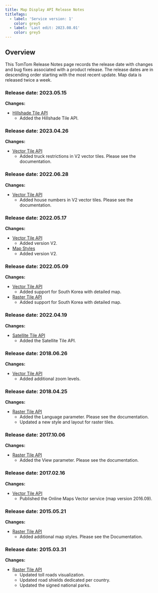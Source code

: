 ```yaml
---
title: Map Display API Release Notes
titleTags:
  - label: 'Service version: 1'
    color: grey5
  - label: 'Last edit: 2023.08.01'
    color: grey5
---
```


## Overview

This TomTom Release Notes page records the release date with changes and bug fixes associated with a product release. The release dates are in descending order starting with the most recent update. Map data is released twice a week.

### Release date: 2023.05.15

**Changes:**

- [Hillshade Tile API](/map-display-api/documentation/raster/hillshade-tile)
  - Added the Hillshade Tile API.

### Release date: 2023.04.26

**Changes:**

- [Vector Tile API](/map-display-api/documentation/vector/content-v2#places)
  - Added truck restrictions in V2 vector tiles. Please see the documentation.

### Release date: 2022.06.28  

**Changes:**  

- [Vector Tile API](/map-display-api/documentation/vector/content-v2#places)
  - Added house numbers in V2 vector tiles. Please see the documentation.

### Release date: 2022.05.17  

**Changes:**  

- [Vector Tile API](/map-display-api/documentation/vector/vector-service) 
  - Added version V2.
- [Map Styles](/map-display-api/documentation/mapstyles/map-styles-v2) 
  - Added version V2.

### Release date: 2022.05.09  

**Changes:**  

- [Vector Tile API](/map-display-api/documentation/vector/vector-service) 
  - Added support for South Korea with detailed map.
- [Raster Tile API](/map-display-api/documentation/raster/raster-service) 
  - Added support for South Korea with detailed map.

### Release date: 2022.04.19  

**Changes:**  

- [Satellite Tile API](/map-display-api/documentation/raster/satellite-tile)  
  - Added the Satellite Tile API.


### Release date: 2018.06.26  

**Changes:**  

- [Vector Tile API](/map-display-api/documentation/vector/vector-service) 
  - Added additional zoom levels.

### Release date: 2018.04.25  

**Changes:**  

- [Raster Tile API](/map-display-api/documentation/raster/raster-service) 
  - Added the Language parameter. Please see the documentation.
  - Updated a new style and layout for raster tiles.

### Release date: 2017.10.06  

**Changes:**  

- [Raster Tile API](/map-display-api/documentation/raster/raster-service) 
  - Added the View parameter. Please see the documentation.

### Release date: 2017.02.16  

**Changes:**  

- [Vector Tile API](/map-display-api/documentation/vector/vector-service) 
  - Published the Online Maps Vector service (map version 2016.09).

### Release date: 2015.05.21  

**Changes:**  

- [Raster Tile API](/map-display-api/documentation/raster/raster-service) 
  - Added additional map styles. Please see the Documentation.

### Release date: 2015.03.31  

**Changes:**  

- [Raster Tile API](/map-display-api/documentation/raster/raster-service) 
  - Updated toll roads visualization.
  - Updated road shields dedicated per country.
  - Updated the signed national parks.

